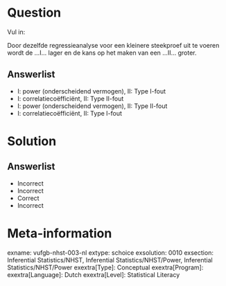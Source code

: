 Question
========
  
Vul in: 

Door dezelfde regressieanalyse voor een kleinere steekproef uit te voeren wordt de ...I...  lager en de kans op het maken van een ...II... groter.

  
Answerlist
----------
* I: power (onderscheidend vermogen),  II: Type I-fout
* I: correlatiecoëfficiënt,    II: Type II-fout
* I: power (onderscheidend vermogen),  II: Type II-fout
* I: correlatiecoëfficiënt,    II: Type I-fout

Solution
========

Answerlist
----------
* Incorrect
* Incorrect
* Correct
* Incorrect

Meta-information
================
exname: vufgb-nhst-003-nl
extype: schoice
exsolution: 0010
exsection: Inferential Statistics/NHST, Inferential Statistics/NHST/Power, Inferential Statistics/NHST/Power
exextra[Type]: Conceptual
exextra[Program]: 
exextra[Language]: Dutch
exextra[Level]: Statistical Literacy